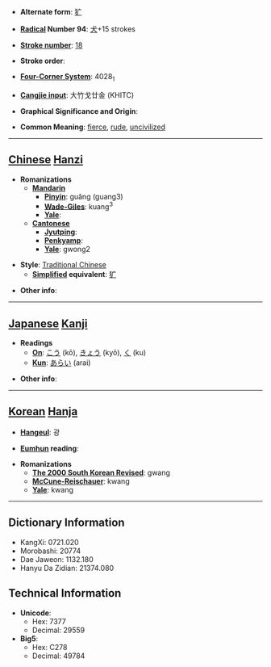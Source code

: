 * '''Alternate form''': [[犷]]

* '''[[Wiktionary:Chinese radical index| Radical]] Number 94''': [[Wiktionary:Chinese radical index 犬|犬]]+15 strokes

* '''[[Wiktionary:Chinese total strokes index|Stroke number]]''': [[Wiktionary:Chinese total strokes index 18|18]]

* '''Stroke order''': 

* '''[[Wiktionary:Chinese four corner index|Four-Corner System]]''': 4028<sub>1</sub>

* '''[[Wiktionary:Chinese Cangjie index|Cangjie input]]''': 大竹戈廿金 (KHITC)

* '''Graphical Significance and Origin''': 

* '''Common Meaning''': [[fierce]], [[rude]], [[uncivilized]]

----

== [[Chinese]] [[Hanzi]] ==

* '''Romanizations'''
** '''[[Mandarin]]'''
*** '''[[Pinyin]]''': guǎng (guang3)
*** '''[[Wade-Giles]]''': kuang<sup>3</sup>
*** '''[[Yale]]''': 
** '''[[Cantonese]]'''
*** '''[[Jyutping]]''':
*** '''[[Penkyamp]]''': 
*** '''[[Yale]]''': gwong2

* '''Style''': [[Traditional Chinese]] 
** '''[[Simplified Chinese|Simplified]] equivalent''': [[犷]]

* '''Other info''': 

----

== [[Japanese]] [[Kanji]] ==

* '''Readings'''
** '''[[On]]''': [[こう]] (kō), [[きょう]] (kyō), [[く]] (ku)
** '''[[Kun]]''': [[あらい]] (arai)

* '''Other info''':  

----

== [[Korean]] [[Hanja]] ==

* '''[[Hangeul]]''': 광

* '''[[Eumhun]] reading''': 

* '''Romanizations'''
** '''[[The 2000 South Korean Revised Romanization|The 2000 South Korean Revised]]''': gwang
** '''[[McCune-Reischauer]]''': kwang
** '''[[Yale]]''': kwang

----

== Dictionary Information ==

* KangXi: 0721.020
* Morobashi: 20774
* Dae Jaweon: 1132.180
* Hanyu Da Zidian: 21374.080

== Technical Information ==

* '''Unicode''':
** Hex: 7377
** Decimal: 29559
* '''Big5''':
** Hex: C278
** Decimal: 49784